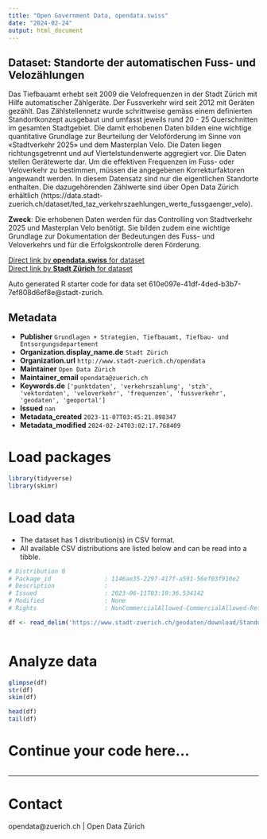 ```yaml
---
title: "Open Government Data, opendata.swiss"
date: "2024-02-24"
output: html_document
---
```


## Dataset: Standorte der automatischen Fuss- und Velozählungen

Das Tiefbauamt erhebt seit 2009 die Velofrequenzen in der Stadt Zürich mit Hilfe automatischer Zählgeräte. Der Fussverkehr wird seit 2012 mit Geräten gezählt. Das Zählstellennetz wurde schrittweise gemäss einem definierten Standortkonzept ausgebaut und umfasst jeweils rund 20 - 25 Querschnitten im gesamten Stadtgebiet. Die damit erhobenen Daten bilden eine wichtige quantitative Grundlage zur Beurteilung der Veloförderung im Sinne von «Stadtverkehr 2025» und dem Masterplan Velo. Die Daten liegen richtungsgetrennt und auf Viertelstundenwerte aggregiert vor. Die Daten stellen Gerätewerte dar. Um die effektiven Frequenzen im Fuss- oder Veloverkehr zu bestimmen, müssen die angegebenen Korrekturfaktoren angewandt werden.
In diesem Datensatz sind nur die eigentlichen Standorte enthalten. Die dazugehörenden Zählwerte sind über Open Data Zürich erhältlich (https://data.stadt-zuerich.ch/dataset/ted_taz_verkehrszaehlungen_werte_fussgaenger_velo).

**Zweck**: Die erhobenen Daten werden für das Controlling von Stadtverkehr 2025 und Masterplan Velo benötigt. Sie bilden zudem eine wichtige Grundlage zur Dokumentation der Bedeutungen des Fuss- und Veloverkehrs und für die Erfolgskontrolle deren Förderung.

[Direct link by **opendata.swiss** for dataset](https://opendata.swiss/de/dataset/standorte-der-automatischen-fuss-und-velozahlungen)<br>
[Direct link by **Stadt Zürich** for dataset](https://data.stadt-zuerich.ch/dataset/geo_standorte_der_automatischen_fuss__und_velozaehlungen)

Auto generated R starter code for data set 610e097e-41df-4ded-b3b7-7ef808d6ef8e@stadt-zurich.

## Metadata

- **Publisher** `Grundlagen + Strategien, Tiefbauamt, Tiefbau- und Entsorgungsdepartement`
- **Organization.display_name.de** `Stadt Zürich`
- **Organization.url** `http://www.stadt-zuerich.ch/opendata`
- **Maintainer** `Open Data Zürich`
- **Maintainer_email** `opendata@zuerich.ch`
- **Keywords.de** `['punktdaten', 'verkehrszahlung', 'stzh', 'vektordaten', 'veloverkehr', 'frequenzen', 'fussverkehr', 'geodaten', 'geoportal']`
- **Issued** `nan`
- **Metadata_created** `2023-11-07T03:45:21.898347`
- **Metadata_modified** `2024-02-24T03:02:17.768409`


# Load packages

```r

library(tidyverse)
library(skimr)

```

# Load data

-   The dataset has 1 distribution(s) in CSV format.
-   All available CSV distributions are listed below and can be read into a tibble.

```r

# Distribution 0
# Package_id               : 1146ae35-2297-417f-a591-56ef03f910e2
# Description              : 
# Issued                   : 2023-06-11T03:10:36.534142
# Modified                 : None
# Rights                   : NonCommercialAllowed-CommercialAllowed-ReferenceNotRequired

df <- read_delim('https://www.stadt-zuerich.ch/geodaten/download/Standorte_der_automatischen_Fuss__und_Velozaehlungen?format=10008')



```

# Analyze data

```r

glimpse(df)
str(df)
skim(df)

head(df)
tail(df)

```

# Continue your code here...

```r

```

------------------------------------------------------------------------

# Contact

opendata@zuerich.ch | Open Data Zürich
